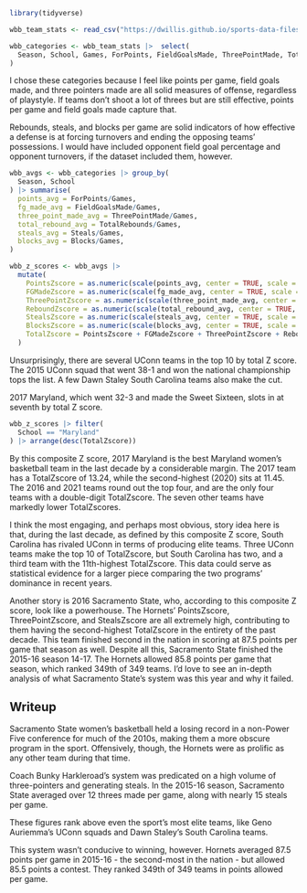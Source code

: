 ```r
library(tidyverse)

wbb_team_stats <- read_csv("https://dwillis.github.io/sports-data-files/wbbstats1525.csv")
```

```r
wbb_categories <- wbb_team_stats |>  select(
  Season, School, Games, ForPoints, FieldGoalsMade, ThreePointMade, TotalRebounds, Steals, Blocks
)
```

I chose these categories because I feel like points per game, field goals made, and three pointers made are all solid measures of offense, regardless of playstyle. If teams don't shoot a lot of threes but are still effective, points per game and field goals made capture that.

Rebounds, steals, and blocks per game are solid indicators of how effective a defense is at forcing turnovers and ending the opposing teams' possessions. I would have included opponent field goal percentage and opponent turnovers, if the dataset included them, however.

```r
wbb_avgs <- wbb_categories |> group_by(
  Season, School
) |> summarise(
  points_avg = ForPoints/Games,
  fg_made_avg = FieldGoalsMade/Games,
  three_point_made_avg = ThreePointMade/Games,
  total_rebound_avg = TotalRebounds/Games,
  steals_avg = Steals/Games,
  blocks_avg = Blocks/Games,
)

```

```r
wbb_z_scores <- wbb_avgs |> 
  mutate(
    PointsZscore = as.numeric(scale(points_avg, center = TRUE, scale = TRUE)),
    FGMadeZscore = as.numeric(scale(fg_made_avg, center = TRUE, scale = TRUE)),
    ThreePointZscore = as.numeric(scale(three_point_made_avg, center = TRUE, scale = TRUE)),
    ReboundZscore = as.numeric(scale(total_rebound_avg, center = TRUE, scale = TRUE)),
    StealsZscore = as.numeric(scale(steals_avg, center = TRUE, scale = TRUE)),
    BlocksZscore = as.numeric(scale(blocks_avg, center = TRUE, scale = TRUE)),
    TotalZscore = PointsZscore + FGMadeZscore + ThreePointZscore + ReboundZscore + StealsZscore + BlocksZscore
  )  
```

Unsurprisingly, there are several UConn teams in the top 10 by total Z score. The 2015 UConn squad that went 38-1 and won the national championship tops the list. A few Dawn Staley South Carolina teams also make the cut.

2017 Maryland, which went 32-3 and made the Sweet Sixteen, slots in at seventh by total Z score. 

```r
wbb_z_scores |> filter(
  School == "Maryland"
) |> arrange(desc(TotalZscore))
```

By this composite Z score, 2017 Maryland is the best Maryland women's basketball team in the last decade by a considerable margin. The 2017 team has a TotalZscore of 13.24, while the second-highest (2020) sits at 11.45. The 2016 and 2021 teams round out the top four, and are the only four teams with a double-digit TotalZscore. The seven other teams have markedly lower TotalZscores.

I think the most engaging, and perhaps most obvious, story idea here is that, during the last decade, as defined by this composite Z score, South Carolina has rivaled UConn in terms of producing elite teams. Three UConn teams make the top 10 of TotalZscore, but South Carolina has two, and a third team with the 11th-highest TotalZscore. This data could serve as statistical evidence for a larger piece comparing the two programs' dominance in recent years.

Another story is 2016 Sacramento State, who, according to this composite Z score, look like a powerhouse. The Hornets' PointsZscore, ThreePointZscore, and StealsZscore are all extremely high, contributing to them having the second-highest TotalZscore in the entirety of the past decade. This team finished second in the nation in scoring at 87.5 points per game that season as well. Despite all this, Sacramento State finished the 2015-16 season 14-17. The Hornets allowed 85.8 points per game that season, which ranked 349th of 349 teams. I'd love to see an in-depth analysis of what Sacramento State's system was this year and why it failed.

## Writeup

Sacramento State women's basketball held a losing record in a non-Power Five conference for much of the 2010s, making them a more obscure program in the sport. Offensively, though, the Hornets were as prolific as any other team during that time.

Coach Bunky Harkleroad's system was predicated on a high volume of three-pointers and generating steals. In the 2015-16 season, Sacramento State averaged over 12 threes made per game, along with nearly 15 steals per game.

These figures rank above even the sport's most elite teams, like Geno Auriemma's UConn squads and Dawn Staley's South Carolina teams.

This system wasn't conducive to winning, however. Hornets averaged 87.5 points per game in 2015-16 - the second-most in the nation - but allowed 85.5 points a contest. They ranked 349th of 349 teams in points allowed per game.
